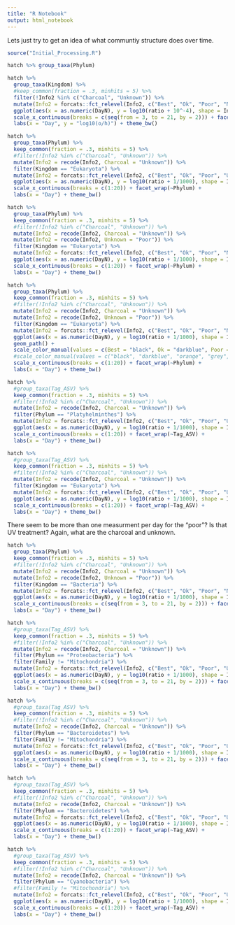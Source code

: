 ```yaml
---
title: "R Notebook"
output: html_notebook
---
```

Lets just try to get an idea of what communtiy structure does over time.

```r
source("Initial_Processing.R")
```

```r
hatch %>% group_taxa(Phylum)
```

```r
hatch %>%
  group_taxa(Kingdom) %>%
  #keep_common(fraction = .3, minhits = 5) %>%
  filter(!Info2 %in% c("Charcoal", "Unknown")) %>%
  mutate(Info2 = forcats::fct_relevel(Info2, c("Best", "Ok", "Poor", "NoSurvivors"))) %>%
  ggplot(aes(x = as.numeric(DayN), y = log10(ratio + 10^-4), shape = Info1, color = Info2, group = `Brood#`)) + geom_point() + scale_color_manual(values = c("black", "darkblue", "orange", "red")) + geom_path() +
  scale_x_continuous(breaks = c(seq(from = 3, to = 21, by = 2))) + facet_wrap(~Kingdom, nrow = 1) +
  labs(x = "Day", y = "log10(o/h)") + theme_bw()
```

```r
hatch %>%
  group_taxa(Phylum) %>%
  keep_common(fraction = .3, minhits = 5) %>%
  #filter(!Info2 %in% c("Charcoal", "Unknown")) %>%
  mutate(Info2 = recode(Info2, Charcoal = "Unknown")) %>%
  filter(Kingdom == "Eukaryota") %>%
  mutate(Info2 = forcats::fct_relevel(Info2, c("Best", "Ok", "Poor", "Unknown", "NoSurvivors"))) %>%
  ggplot(aes(x = as.numeric(DayN), y = log10(ratio + 1/1000), shape = Info1, color = Info2, group = `Brood#`)) + geom_point() + scale_color_manual(values = c("black", "darkblue", "orange", "grey", "red")) + geom_path() +
  scale_x_continuous(breaks = c(1:20)) + facet_wrap(~Phylum) +
  labs(x = "Day") + theme_bw()
```
```r
hatch %>%
  group_taxa(Phylum) %>%
  keep_common(fraction = .3, minhits = 5) %>%
  #filter(!Info2 %in% c("Charcoal", "Unknown")) %>%
  mutate(Info2 = recode(Info2, Charcoal = "Unknown")) %>%
  mutate(Info2 = recode(Info2, Unknown = "Poor")) %>%
  filter(Kingdom == "Eukaryota") %>%
  mutate(Info2 = forcats::fct_relevel(Info2, c("Best", "Ok", "Poor", "NoSurvivors"))) %>%
  ggplot(aes(x = as.numeric(DayN), y = log10(ratio + 1/1000), shape = Info1, color = Info2, group = `Brood#`)) + geom_point() + scale_color_manual(values = c("black", "darkblue", "orange", "red")) + geom_path() +
  scale_x_continuous(breaks = c(1:20)) + facet_wrap(~Phylum) +
  labs(x = "Day") + theme_bw()
```

```r
hatch %>%
  group_taxa(Phylum) %>%
  keep_common(fraction = .3, minhits = 5) %>%
  #filter(!Info2 %in% c("Charcoal", "Unknown")) %>%
  mutate(Info2 = recode(Info2, Charcoal = "Unknown")) %>%
  mutate(Info2 = recode(Info2, Unknown = "Poor")) %>%
  filter(Kingdom == "Eukaryota") %>%
  mutate(Info2 = forcats::fct_relevel(Info2, c("Best", "Ok", "Poor", "NoSurvivors"))) %>%
  ggplot(aes(x = as.numeric(DayN), y = log10(ratio + 1/1000), shape = Info1, color = Info2, group = `Brood#`)) + geom_point() +
  geom_path() +
  scale_color_manual(values = c(Best = "black", Ok = "darkblue", Poor = "orange", NoSurvivors =  "red"))
  #scale_color_manual(values = c("black", "darkblue", "orange", "grey", "red")) + geom_path() +
  scale_x_continuous(breaks = c(1:20)) + facet_wrap(~Phylum) +
  labs(x = "Day") + theme_bw()
```


```r
hatch %>%
  #group_taxa(Tag_ASV) %>%
  keep_common(fraction = .3, minhits = 5) %>%
  #filter(!Info2 %in% c("Charcoal", "Unknown")) %>%
  mutate(Info2 = recode(Info2, Charcoal = "Unknown")) %>%
  filter(Phylum == "Platyhelminthes") %>%
  mutate(Info2 = forcats::fct_relevel(Info2, c("Best", "Ok", "Poor", "Unknown", "NoSurvivors"))) %>%
  ggplot(aes(x = as.numeric(DayN), y = log10(ratio + 1/1000), shape = Info1, color = Info2, group = `Brood#`)) + geom_point() + scale_color_manual(values = c(Best = "black", Ok = "darkblue", Poor = "orange", NoSurvivors =  "red")) + geom_path() +
  scale_x_continuous(breaks = c(1:20)) + facet_wrap(~Tag_ASV) +
  labs(x = "Day") + theme_bw()
```

```r
hatch %>%
  #group_taxa(Tag_ASV) %>%
  keep_common(fraction = .3, minhits = 5) %>%
  #filter(!Info2 %in% c("Charcoal", "Unknown")) %>%
  mutate(Info2 = recode(Info2, Charcoal = "Unknown")) %>%
  filter(Kingdom == "Eukaryota") %>%
  mutate(Info2 = forcats::fct_relevel(Info2, c("Best", "Ok", "Poor", "Unknown", "NoSurvivors"))) %>%
  ggplot(aes(x = as.numeric(DayN), y = log10(ratio + 1/1000), shape = Info1, color = Info2, group = `Brood#`)) + geom_point() + scale_color_manual(values = c("black", "darkblue", "orange", "grey", "red")) + geom_path() +
  scale_x_continuous(breaks = c(1:20)) + facet_wrap(~Tag_ASV) +
  labs(x = "Day") + theme_bw()
```


There seem to be more than one measurment per day for the "poor"? Is that UV treatment?
Again, what are the charcoal and unknown.


```r
hatch %>%
  group_taxa(Phylum) %>%
  keep_common(fraction = .3, minhits = 5) %>%
  #filter(!Info2 %in% c("Charcoal", "Unknown")) %>%
  mutate(Info2 = recode(Info2, Charcoal = "Unknown")) %>%
  mutate(Info2 = recode(Info2, Unknown = "Poor")) %>%
  filter(Kingdom == "Bacteria") %>%
  mutate(Info2 = forcats::fct_relevel(Info2, c("Best", "Ok", "Poor", "NoSurvivors"))) %>%
  ggplot(aes(x = as.numeric(DayN), y = log10(ratio + 1/1000), shape = Info1, color = Info2, group = `Brood#`)) + geom_point() + scale_color_manual(values = c("black", "darkblue", "orange", "red")) + geom_path() +
  scale_x_continuous(breaks = c(seq(from = 3, to = 21, by = 2))) + facet_wrap(~Phylum) +
  labs(x = "Day") + theme_bw()
```
```r
hatch %>%
  #group_taxa(Tag_ASV) %>%
  keep_common(fraction = .3, minhits = 5) %>%
  #filter(!Info2 %in% c("Charcoal", "Unknown")) %>%
  mutate(Info2 = recode(Info2, Charcoal = "Unknown")) %>%
  filter(Phylum == "Proteobacteria") %>% 
  filter(Family != "Mitochondria") %>%
  mutate(Info2 = forcats::fct_relevel(Info2, c("Best", "Ok", "Poor", "Unknown", "NoSurvivors"))) %>%
  ggplot(aes(x = as.numeric(DayN), y = log10(ratio + 1/1000), shape = Info1, color = Info2, group = `Brood#`)) + geom_point() + scale_color_manual(values = c("black", "darkblue", "orange", "grey", "red")) + geom_path() +
  scale_x_continuous(breaks = c(seq(from = 3, to = 21, by = 2))) + facet_wrap(~Tag_ASV) +
  labs(x = "Day") + theme_bw()
```

```r
hatch %>%
  #group_taxa(Tag_ASV) %>%
  keep_common(fraction = .3, minhits = 5) %>%
  #filter(!Info2 %in% c("Charcoal", "Unknown")) %>%
  mutate(Info2 = recode(Info2, Charcoal = "Unknown")) %>%
  filter(Phylum == "Bacteroidetes") %>% 
  filter(Family != "Mitochondria") %>%
  mutate(Info2 = forcats::fct_relevel(Info2, c("Best", "Ok", "Poor", "Unknown", "NoSurvivors"))) %>%
  ggplot(aes(x = as.numeric(DayN), y = log10(ratio + 1/1000), shape = Info1, color = Info2, group = `Brood#`)) + geom_point() + scale_color_manual(values = c("black", "darkblue", "orange", "grey", "red")) + geom_path() +
  scale_x_continuous(breaks = c(seq(from = 3, to = 21, by = 2))) + facet_wrap(~Tag_ASV) +
  labs(x = "Day") + theme_bw()
```

```r
hatch %>%
  #group_taxa(Tag_ASV) %>%
  keep_common(fraction = .3, minhits = 5) %>%
  #filter(!Info2 %in% c("Charcoal", "Unknown")) %>%
  mutate(Info2 = recode(Info2, Charcoal = "Unknown")) %>%
  filter(Phylum == "Bacteroidetes") %>% 
  mutate(Info2 = forcats::fct_relevel(Info2, c("Best", "Ok", "Poor", "Unknown", "NoSurvivors"))) %>%
  ggplot(aes(x = as.numeric(DayN), y = log10(ratio + 1/1000), shape = Info1, color = Info2, group = `Brood#`)) + geom_point() + scale_color_manual(values = c("black", "darkblue", "orange", "grey", "red")) + geom_path() +
  scale_x_continuous(breaks = c(1:20)) + facet_wrap(~Tag_ASV) +
  labs(x = "Day") + theme_bw()
```

```r
hatch %>%
  #group_taxa(Tag_ASV) %>%
  keep_common(fraction = .3, minhits = 5) %>%
  #filter(!Info2 %in% c("Charcoal", "Unknown")) %>%
  mutate(Info2 = recode(Info2, Charcoal = "Unknown")) %>%
  filter(Phylum == "Cyanobacteria") %>% 
  #filter(Family != "Mitochondria") %>%
  mutate(Info2 = forcats::fct_relevel(Info2, c("Best", "Ok", "Poor", "Unknown", "NoSurvivors"))) %>%
  ggplot(aes(x = as.numeric(DayN), y = log10(ratio + 1/1000), shape = Info1, color = Info2, group = `Brood#`)) + geom_point() + scale_color_manual(values = c("black", "darkblue", "orange", "grey", "red")) + geom_path() +
  scale_x_continuous(breaks = c(1:20)) + facet_wrap(~Tag_ASV) +
  labs(x = "Day") + theme_bw()
```